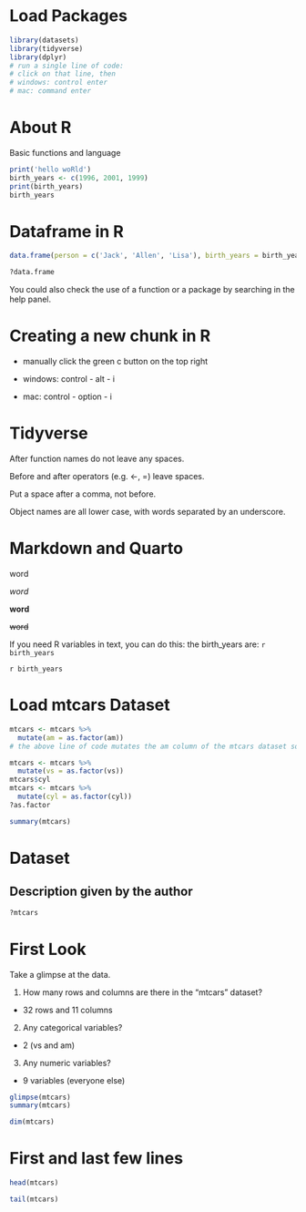 # Load Packages

```r
library(datasets)
library(tidyverse)
library(dplyr)
# run a single line of code:
# click on that line, then
# windows: control enter
# mac: command enter
```


# About R

Basic functions and language

```r
print('hello woRld')
birth_years <- c(1996, 2001, 1999)
print(birth_years)
birth_years
```

# Dataframe in R

```r
data.frame(person = c('Jack', 'Allen', 'Lisa'), birth_years = birth_years)

?data.frame
```

You could also check the use of a function or a package by searching in the help panel.

# Creating a new chunk in R

- manually click the green c button on the top right

- windows: control - alt - i

- mac: control - option - i




# Tidyverse

After function names do not leave any spaces.

Before and after operators (e.g. <-, =) leave spaces.

Put a space after a comma, not before.

Object names are all lower case, with words separated by an underscore.


# Markdown and Quarto

word

_word_

__word__

~~word~~

If you need R variables in text, you can do this: the birth_years are:
`r birth_years`

`r birth_years`

# Load mtcars Dataset

```r
mtcars <- mtcars %>% 
  mutate(am = as.factor(am))
# the above line of code mutates the am column of the mtcars dataset so that it is a categorical variable (factor)

mtcars <- mtcars %>% 
  mutate(vs = as.factor(vs))
mtcars$cyl
mtcars <- mtcars %>% 
  mutate(cyl = as.factor(cyl))
?as.factor

summary(mtcars)
```

# Dataset

## Description given by the author

```r
?mtcars
```

# First Look

Take a glimpse at the data.

1.  How many rows and columns are there in the "mtcars" dataset?
- 32 rows and 11 columns
2.  Any categorical variables?
- 2 (vs and am)
3.  Any numeric variables?
- 9 variables (everyone else)

```r
glimpse(mtcars)
summary(mtcars)

dim(mtcars)
```

# First and last few lines

```r
head(mtcars)
```

```r
tail(mtcars)
```


